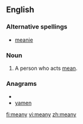 ==English==

===Alternative spellings===
* [[meanie]]

===Noun===
{{en-noun|meanies}}

# {{informal}} A person who acts [[mean]].

===Anagrams===
* {{alphagram|aemny}}
* [[yamen#English|yamen]]

[[fi:meany]]
[[vi:meany]]
[[zh:meany]]